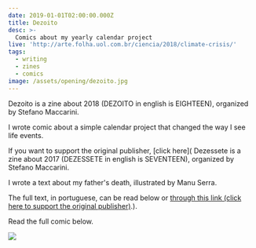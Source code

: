 ```yaml
---
date: 2019-01-01T02:00:00.000Z
title: Dezoito
desc: >-
  Comics about my yearly calendar project
live: 'http://arte.folha.uol.com.br/ciencia/2018/climate-crisis/'
tags:
  - writing
  - zines
  - comics
image: /assets/opening/dezoito.jpg
---
```


Dezoito is a zine about 2018 (DEZOITO in english is EIGHTEEN), organized by Stefano Maccarini.

I wrote comic about a simple calendar project that changed the way I see life events.

If you want to support the original publisher, [click here](
Dezessete is a zine about 2017 (DEZESSETE in english is SEVENTEEN), organized by Stefano Maccarini.

I wrote a text about my father's death, illustrated by Manu Serra.

The full text, in portuguese, can be read below or [through this link (click here to support the original publisher)](https://medium.com/dezessete/atr%C3%A1s-do-volante-bfb93c41b891).).

Read the full comic below.

![](/dezoito-comic.jpeg)
